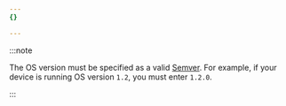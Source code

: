 ```yaml
---
{}

---
```


:::note

The OS version must be specified as a valid [Semver](https://semver.org/). For example, if your device is running OS version `1.2`, you must enter `1.2.0`.

:::